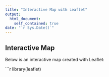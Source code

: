 ```yaml
---
title: "Interactive Map with Leaflet"
output: 
  html_document:
    self_contained: true
date: "`r Sys.Date()`"
---
```


## Interactive Map

Below is an interactive map created with Leaflet:

```r
library(leaflet)
